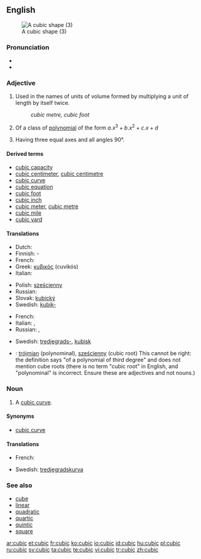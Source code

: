 ==English==
[[Image:Cubic.svg|thumb|A cubic shape (3)]]

===Pronunciation===
* {{IPA|/ˈkjuː.bɪk/}}
* {{rhymes|uːbɪk}}

===Adjective===
{{en-adj|-}}

# {{geometry}} Used in the names of units of volume formed by multiplying a unit of length by itself twice. <!--note: this is correct; although there are three factors, there are only two multiplications-->
#: ''cubic metre, cubic foot''
# {{alggeom}} Of a class of [[polynomial]] of the form <math> a.x^3 + b.x^2 + c.x + d </math>
# {{crystallography}} Having three equal axes and all angles 90°.

====Derived terms====
* [[cubic capacity]]
* [[cubic centimeter]], [[cubic centimetre]]
* [[cubic curve]]
* [[cubic equation]]
* [[cubic foot]]
* [[cubic inch]]
* [[cubic meter]], [[cubic metre]]
* [[cubic mile]]
* [[cubic yard]]

====Translations====
{{trans-top|in the name of units of volume}}
* Dutch: {{t-|nl|kubiek}}
* Finnish: {{t|fi|kuutio}}-
* French: {{t+|fr|cube}}
* Greek: [[κυβικός]] (cuvikós)
* Italian: {{t+|it|cubo}}
{{trans-mid}}
* Polish: [[sześcienny]] {{m}}
* Russian: {{t|ru|кубический|tr=kubíč'eskij|sc=Cyrl}}
* Slovak: [[kubický]]
* Swedish: [[kubik-]]
{{trans-bottom}}

{{trans-top|of a polynomial of third degree}}
* French: {{t+|fr|cubique}}
* Italian: {{t+|it|cubico|m}}, {{t+|it|cubica|f}}
* Russian: {{t|ru|кубический|tr=kubíč'eskij|sc=Cyrl}}, {{t|ru|третьей степени|tr=tr'ét'jej st'ép'eni|sc=Cyrl}}
{{trans-mid}}
* Swedish: [[tredjegrads-]], [[kubisk]]
{{trans-bottom}}

{{checktrans-top}}
* {{ttbc|Polish}}: [[trójmian]] (polynominal), [[sześcienny]] (cubic root) This cannot be right: the definition says "of a polynomial of third degree" and does not mention cube roots (there is no term "cubic root" in English, and "polynominal" is incorrect. Ensure these are adjectives and not nouns.)
{{trans-bottom}}

===Noun===
{{en-noun}}

# {{alggeom}} A [[cubic curve]].

====Synonyms====
* [[cubic curve]]

====Translations====
{{trans-top|cubic curve}}
* French: {{t+|fr|cubique|f}}
{{trans-mid}}
* Swedish: [[tredjegradskurva]] {{c}}
{{trans-bottom}}

===See also===
* [[cube]]
* [[linear]]
* [[quadratic]]
* [[quartic]]
* [[quintic]]
* [[square]]

[[ar:cubic]]
[[et:cubic]]
[[fr:cubic]]
[[ko:cubic]]
[[io:cubic]]
[[id:cubic]]
[[hu:cubic]]
[[pl:cubic]]
[[ru:cubic]]
[[sv:cubic]]
[[ta:cubic]]
[[te:cubic]]
[[vi:cubic]]
[[tr:cubic]]
[[zh:cubic]]